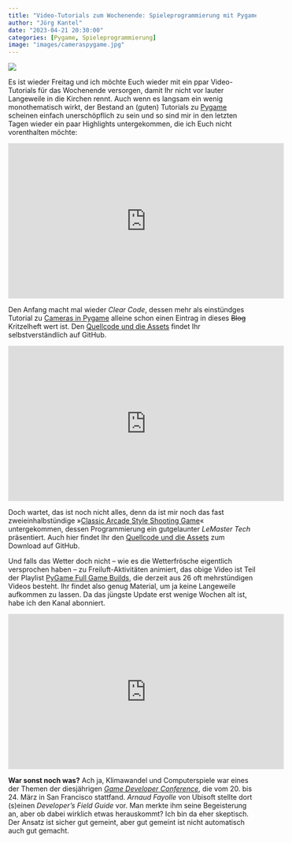 ```yaml
---
title: "Video-Tutorials zum Wochenende: Spieleprogrammierung mit Pygame"
author: "Jörg Kantel"
date: "2023-04-21 20:30:00"
categories: [Pygame, Spieleprogrammierung]
image: "images/cameraspygame.jpg"
---
```


[![](images/cameraspygame-b.jpg)](https://www.youtube.com/watch?v=u7LPRqrzry8)

Es ist wieder Freitag und ich möchte Euch wieder mit ein ppar Video-Tutorials für das Wochenende versorgen, damit Ihr nicht vor lauter Langeweile in die Kirchen rennt. Auch wenn es langsam ein wenig monothematisch wirkt, der Bestand an (guten) Tutorials zu [Pygame](http://cognitiones.kantel-chaos-team.de/multimedia/spieleprogrammierung/pygame.html) scheinen einfach unerschöpflich zu sein und so sind mir in den letzten Tagen wieder ein paar Highlights untergekommen, die ich Euch nicht vorenthalten möchte:

<iframe width="560" height="315" src="https://www.youtube.com/embed/u7LPRqrzry8" title="YouTube video player" frameborder="0" allow="accelerometer; autoplay; clipboard-write; encrypted-media; gyroscope; picture-in-picture; web-share" allowfullscreen></iframe>

Den Anfang macht mal wieder *Clear Code*, dessen mehr als einstündges Tutorial zu [Cameras in Pygame](https://www.youtube.com/watch?v=u7LPRqrzry8) alleine schon einen Eintrag in dieses ~~Blog~~ Kritzelheft wert ist. Den [Quellcode und die Assets](https://github.com/clear-code-projects/Pygame-Cameras) findet Ihr selbstverständlich auf GitHub.

<iframe width="560" height="315" src="https://www.youtube.com/embed/3Oc9ZqzPnSc" title="YouTube video player" frameborder="0" allow="accelerometer; autoplay; clipboard-write; encrypted-media; gyroscope; picture-in-picture; web-share" allowfullscreen></iframe>

Doch wartet, das ist noch nicht alles, denn da ist mir noch das fast zweieinhalbstündige »[Classic Arcade Style Shooting Game](https://www.youtube.com/watch?v=3Oc9ZqzPnSc)« untergekommen, dessen Programmierung ein gutgelaunter *LeMaster Tech* präsentiert. Auch hier findet Ihr den [Quellcode und die Assets](https://github.com/plemaster01/ShootingGallery) zum Download auf GitHub.

Und falls das Wetter doch nicht -- wie es die Wetterfrösche eigentlich versprochen haben -- zu Freiluft-Aktivitäten animiert, das obige Video ist Teil der Playlist [PyGame Full Game Builds](https://www.youtube.com/playlist?list=PLsFyHm8kJsx32EFcsJNt5sDI_nKsanRUu), die derzeit aus 26 oft mehrstündigen Videos besteht. Ihr findet also genug Material, um ja keine Langeweile aufkommen zu lassen. Da das jüngste Update erst wenige Wochen alt ist, habe ich den Kanal abonniert.

<iframe width="560" height="315" src="https://www.youtube.com/embed/nEEzUijhbkc" title="YouTube video player" frameborder="0" allow="accelerometer; autoplay; clipboard-write; encrypted-media; gyroscope; picture-in-picture; web-share" allowfullscreen></iframe>

**War sonst noch was?** Ach ja, Klimawandel und Computerspiele war eines der Themen der diesjährigen *[Game Developer Conference](https://gdconf.com/news/welcome-first-day-gdc-2023)*, die vom 20. bis 24. März in San Francisco stattfand.  *Arnaud Fayolle* von Ubisoft stellte dort (s)einen *Developer's Field Guide* vor. Man merkte ihm seine Begeisterung an, aber ob dabei wirklich etwas herauskommt? Ich bin da eher skeptisch. Der Ansatz ist sicher gut gemeint, aber gut gemeint ist nicht automatisch auch gut gemacht.
